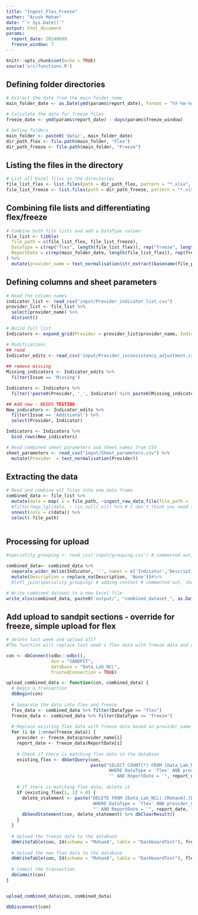 ```yaml
---
title: "Ingest_Flex_Freeze"
author: "Arush Mohan"
date: "`r Sys.Date()`"
output: html_document
params:
  report_date: 20240609
  freeze_window: 7
---
```



```r
knitr::opts_chunk$set(echo = TRUE)
source('src/functions.R')

```



## Defining folder directories

```r

# Extract the date from the main folder name
main_folder_date <- as.Date(ymd(params$report_date), format = "%Y-%m-%d")

# Calculate the date for freeze files
freeze_date <- ymd(params$report_date) - days(params$freeze_window)

# Define folders
main_folder <- paste0('data/', main_folder_date)
dir_path_flex <- file.path(main_folder, "Flex")
dir_path_freeze <- file.path(main_folder, "Freeze")

```


## Listing the files in the directory

```r

# List all Excel files in the directories
file_list_flex <- list.files(path = dir_path_flex, pattern = "*.xlsx", full.names = TRUE)
file_list_freeze <- list.files(path = dir_path_freeze, pattern = "*.xlsx", full.names = TRUE)

```



## Combining file lists and differentiating flex/freeze

```r

# Combine both file lists and add a DataType column
file_list <- tibble(
  file_path = c(file_list_flex, file_list_freeze),
  DataType = c(rep("flex", length(file_list_flex)), rep("freeze", length(file_list_freeze))),
  ReportDate = c(rep(main_folder_date, length(file_list_flex)), rep(freeze_date, length(file_list_freeze)))
) %>%
  mutate(provider_name = text_normalisation(str_extract(basename(file_path), "^[^_]+"))) 

```



## Defining columns and sheet parameters

``` r
# Read the column names
indicator_list <- read_csv("input/Provider_indicator_list.csv")
provider_list <- file_list %>%
  select(provider_name) %>%
  distinct()

# Build full list
Indicators <- expand_grid(Provider = provider_list$provider_name, Indicator = indicator_list$Indicator)

# Modifications
## read
Indicator_edits <- read_csv('input/Provider_inconsistency_adjustment.csv')
  
## remove missing
Missing_indicators <- Indicator_edits %>%
  filter(Issue == 'Missing')

Indicators <- Indicators %>%
  filter(!paste0(Provider, '_', Indicator) %in% paste0(Missing_indicators$Provider, '_', Missing_indicators$Indicator))

## Add new - NEEDS TESTING
New_indicators <- Indicator_edits %>%
  filter(Issue == 'Additional') %>%
  select(Provider, Indicator)

Indicators <- Indicators %>%
  bind_rows(New_indicators)

# Read combined sheet parameters and sheet names from CSV
sheet_parameters <- read_csv("input/Sheet_parameters.csv") %>%
  mutate(Provider  = text_normalisation(Provider))

```

## Extracting the data

```r
# Read and combine all files into one data frame
combined_data <- file_list %>%
  mutate(data = map(.x = file_path, ~ingest_raw_data_file(file_path = .x))) %>% # function in function.R
  #filter(map_lgl(data, ~ !is.null(.x))) %>% # I don't think you need this
  unnest(cols = c(data)) %>%
  select(-file_path)
  

```
## Processing for upload
```r
#speciality_grouping <- read_csv('input/grouping.csv') # commented out, should be added in visualisation only

combined_data<- combined_data %>%
  separate_wider_delim(Indicator, '-', names = c('Indicator','Description'), too_few = 'align_start') %>% # split indicators
  mutate(Description = replace_na(Description, 'None'))#%>% 
  #left_join(speciality_grouping) # adding context # commented out, should be added in visualisation only
```

```r

# Write combined dataset to a new Excel file
write_xlsx(combined_data, paste0('output/', "combined_dataset_", as.Date(params$report_date), ".xlsx"))

```



## Add upload to sandpit sections - override for freeze, simple upload for flex
```r

# delete last week and upload all?
#The function will replace last week's flex data with freeze data and append the new flex data

con <- dbConnect(odbc::odbc(), 
                 dsn = "SANDPIT",
                 database = "Data_Lab_NCL",
                 TrustedConnection = TRUE)

upload_combined_data <- function(con, combined_data) {
  # Begin a transaction
  dbBegin(con)
  
  # Separate the data into flex and freeze
  flex_data <- combined_data %>% filter(DataType == "flex")
  freeze_data <- combined_data %>% filter(DataType == "freeze")
  
  # Replace existing flex data with freeze data based on provider_name and ReportDate
  for (i in 1:nrow(freeze_data)) {
    provider <- freeze_data$provider_name[i]
    report_date <- freeze_data$ReportDate[i]
    
    # Check if there is matching flex data in the database
    existing_flex <- dbGetQuery(con, 
                                paste("SELECT COUNT(*) FROM [Data_Lab_NCL].[MohanA].[DashboardTest] 
                                       WHERE DataType = 'flex' AND provider_name = '", provider, 
                                       "' AND ReportDate = '", report_date, "'", sep = ""))
    
    # If there is matching flex data, delete it
    if (existing_flex[1, 1] > 0) {
      delete_statement <- paste("DELETE FROM [Data_Lab_NCL].[MohanA].[DashboardTest] 
                                 WHERE DataType = 'flex' AND provider_name = '", provider, 
                                 "' AND ReportDate = '", report_date, "'", sep = "")
      dbSendStatement(con, delete_statement) %>% dbClearResult()
    }
  }
  
  # Upload the freeze data to the database
  dbWriteTable(con, Id(schema = "MohanA", table = "DashboardTest"), freeze_data, append = TRUE, row.names = FALSE)
  
  # Upload the new flex data to the database
  dbWriteTable(con, Id(schema = "MohanA", table = "DashboardTest"), flex_data, append = TRUE, row.names = FALSE)
  
  # Commit the transaction
  dbCommit(con)
}



```



```r

upload_combined_data(con, combined_data)

```


```r

dbDisconnect(con)

```